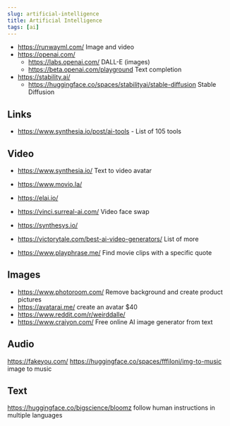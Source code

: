 ```yaml
---
slug: artificial-intelligence
title: Artificial Intelligence
tags: [ai]
---
```


<!--truncate-->

- https://runwayml.com/ Image and video
- https://openai.com/
  - https://labs.openai.com/ DALL-E (images)
  - https://beta.openai.com/playground Text completion
- https://stability.ai/ 
  - https://huggingface.co/spaces/stabilityai/stable-diffusion Stable Diffusion

## Links

- https://www.synthesia.io/post/ai-tools - List of 105 tools

## Video

- https://www.synthesia.io/ Text to video avatar
- https://www.movio.la/ 
- https://elai.io/
- https://vinci.surreal-ai.com/ Video face swap
- https://synthesys.io/

- https://victorytale.com/best-ai-video-generators/ List of more
- https://www.playphrase.me/ Find movie clips with a specific quote

## Images

- https://www.photoroom.com/ Remove background and create product pictures
- https://avatarai.me/ create an avatar $40
- https://www.reddit.com/r/weirddalle/
- https://www.craiyon.com/ Free online AI image generator from text

## Audio

https://fakeyou.com/
https://huggingface.co/spaces/fffiloni/img-to-music image to music

## Text

https://huggingface.co/bigscience/bloomz follow human instructions in multiple languages